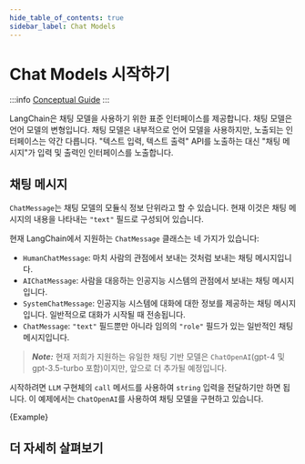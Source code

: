 ```yaml
---
hide_table_of_contents: true
sidebar_label: Chat Models
---
```



# Chat Models 시작하기

:::info
[Conceptual Guide](https://docs.langchain.com/docs/components/models/chat-model)
:::

LangChain은 채팅 모델을 사용하기 위한 표준 인터페이스를 제공합니다. 채팅 모델은 언어 모델의 변형입니다.
채팅 모델은 내부적으로 언어 모델을 사용하지만, 노출되는 인터페이스는 약간 다릅니다.
"텍스트 입력, 텍스트 출력" API를 노출하는 대신 "채팅 메시지"가 입력 및 출력인 인터페이스를 노출합니다.

## 채팅 메시지

`ChatMessage`는 채팅 모델의 모듈식 정보 단위라고 할 수 있습니다.
현재 이것은 채팅 메시지의 내용을 나타내는 `"text"` 필드로 구성되어 있습니다.

현재 LangChain에서 지원하는 `ChatMessage` 클래스는 네 가지가 있습니다:

- `HumanChatMessage`: 마치 사람의 관점에서 보내는 것처럼 보내는 채팅 메시지입니다.
- `AIChatMessage`: 사람을 대응하는 인공지능 시스템의 관점에서 보내는 채팅 메시지입니다.
- `SystemChatMessage`: 인공지능 시스템에 대화에 대한 정보를 제공하는 채팅 메시지입니다. 일반적으로 대화가 시작될 때 전송됩니다.
- `ChatMessage`: `"text"` 필드뿐만 아니라 임의의 `"role"` 필드가 있는 일반적인 채팅 메시지입니다.

> **_Note:_** 현재 저희가 지원하는 유일한 채팅 기반 모델은 `ChatOpenAI`(gpt-4 및 gpt-3.5-turbo 포함)이지만, 앞으로 더 추가될 예정입니다.

시작하려면 `LLM` 구현체의 `call` 메서드를 사용하여 `string` 입력을 전달하기만 하면 됩니다. 이 예제에서는 `ChatOpenAI`를 사용하여 채팅 모델을 구현하고 있습니다.

<CodeBlock language="typescript">{Example}</CodeBlock>

## 더 자세히 살펴보기

<DocCardList />
